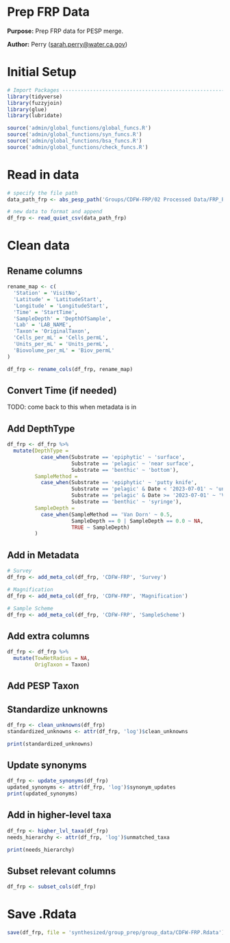 # Prep FRP Data

**Purpose:** Prep FRP data for PESP merge.

**Author:** Perry ([sarah.perry\@water.ca.gov](mailto:sarah.perry@water.ca.gov){.email})

# Initial Setup
```r
# Import Packages ---------------------------------------------------------
library(tidyverse)
library(fuzzyjoin)
library(glue)
library(lubridate)

source('admin/global_functions/global_funcs.R')
source('admin/global_functions/syn_funcs.R')
source('admin/global_functions/bsa_funcs.R')
source('admin/global_functions/check_funcs.R')
```

# Read in data
```r
# specify the file path
data_path_frp <- abs_pesp_path('Groups/CDFW-FRP/02 Processed Data/FRP_PESP_updated.csv')

# new data to format and append
df_frp <- read_quiet_csv(data_path_frp)
```

# Clean data

## Rename columns
```r
rename_map <- c(
  'Station' = 'VisitNo',
  'Latitude' = 'LatitudeStart',
  'Longitude' = 'LongitudeStart',
  'Time' = 'StartTime',
  'SampleDepth' = 'DepthOfSample',
  'Lab' = 'LAB_NAME',
  'Taxon'= 'OriginalTaxon',
  'Cells_per_mL' = 'Cells_permL',
  'Units_per_mL' = 'Units_permL',
  'Biovolume_per_mL' = 'Biov_permL'
)

df_frp <- rename_cols(df_frp, rename_map)
```

## Convert Time (if needed)
TODO: come back to this when metadata is in

## Add DepthType

```r
df_frp <- df_frp %>%
  mutate(DepthType =
           case_when(Substrate == 'epiphytic' ~ 'surface',
                     Substrate == 'pelagic' ~ 'near surface',
                     Substrate == 'benthic' ~ 'bottom'),
         SampleMethod =
           case_when(Substrate == 'epiphytic' ~ 'putty knife',
                     Substrate == 'pelagic' & Date < '2023-07-01' ~ 'unspecified surface grab',
                     Substrate == 'pelagic' & Date >= '2023-07-01' ~ 'Van Dorn',
                     Substrate == 'benthic' ~ 'syringe'),
         SampleDepth =
           case_when(SampleMethod == 'Van Dorn' ~ 0.5,
                     SampleDepth == 0 | SampleDepth == 0.0 ~ NA,
                     TRUE ~ SampleDepth)
         )
```


## Add in Metadata
```r
# Survey
df_frp <- add_meta_col(df_frp, 'CDFW-FRP', 'Survey')

# Magnification
df_frp <- add_meta_col(df_frp, 'CDFW-FRP', 'Magnification')

# Sample Scheme
df_frp <- add_meta_col(df_frp, 'CDFW-FRP', 'SampleScheme')
```

## Add extra columns
```r
df_frp <- df_frp %>% 
  mutate(TowNetRadius = NA,
         OrigTaxon = Taxon)
```


## Add PESP Taxon
## Standardize unknowns

```r
df_frp <- clean_unknowns(df_frp)
standardized_unknowns <- attr(df_frp, 'log')$clean_unknowns

print(standardized_unknowns)
```

## Update synonyms

```r
df_frp <- update_synonyms(df_frp)
updated_synonyms <- attr(df_frp, 'log')$synonym_updates
print(updated_synonyms)
```

## Add in higher-level taxa

```r
df_frp <- higher_lvl_taxa(df_frp)
needs_hierarchy <- attr(df_frp, 'log')$unmatched_taxa

print(needs_hierarchy)
```


## Subset relevant columns
```r
df_frp <- subset_cols(df_frp)
```

# Save .Rdata
```r
save(df_frp, file = 'synthesized/group_prep/group_data/CDFW-FRP.Rdata')
```

